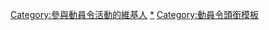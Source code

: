 {{Userbox
  |id-c=#127436
  |id-fc=Yellow
  |id-s=12
  |id=猛將
  |info=这位用户获得[[Wikipedia:動員令|<span style="color:Yellow">'''動員令活动'''</span>]]的'''猛将'''头衔'''{{{1|1}}}'''次。
  |info-c=#127436
  |info-fc=Yellow
  |info-s=10
  |border-c=#4D3900
  |border-s=2
}}{{User other|[[Category:維基動員令猛將|{{PAGENAME}}]]}}<noinclude>

[[Category:參與動員令活動的維基人]]
[[Category:維基動員令猛將|*]]
[[Category:動員令頭銜模板]]
</noinclude>